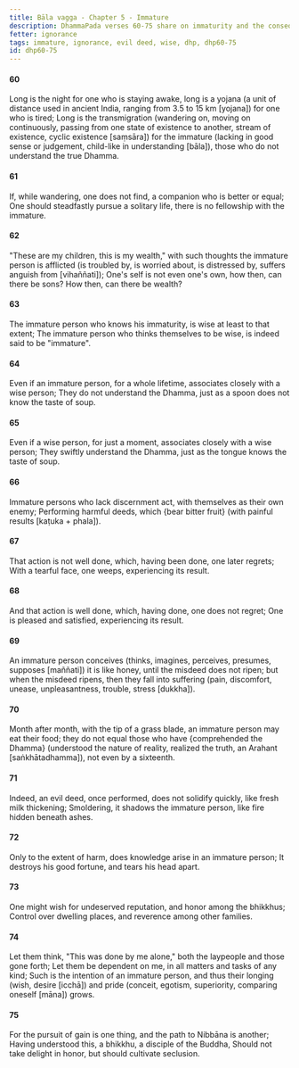 ```yaml
---
title: Bāla vagga - Chapter 5 - Immature
description: DhammaPada verses 60-75 share on immaturity and the consequences of ignorance. The immature person is likened to a child who does not understand the true Dhamma.
fetter: ignorance
tags: immature, ignorance, evil deed, wise, dhp, dhp60-75
id: dhp60-75
---
```


#### 60

Long is the night for one who is staying awake,
long is a yojana (a unit of distance used in ancient India, ranging from 3.5 to 15 km [yojana]) for one who is tired;
Long is the transmigration (wandering on, moving on continuously, passing from one state of existence to another, stream of existence, cyclic existence [saṃsāra]) for the immature (lacking in good sense or judgement, child-like in understanding [bāla]),
those who do not understand the true Dhamma.

#### 61

If, while wandering, one does not find,
a companion who is better or equal;
One should steadfastly pursue a solitary life,
there is no fellowship with the immature.

#### 62

"These are my children, this is my wealth,"
with such thoughts the immature person is afflicted (is troubled by, is worried about, is distressed by, suffers anguish from [vihaññati]);
One's self is not even one's own,
how then, can there be sons? How then, can there be wealth?

#### 63

The immature person who knows his immaturity,
is wise at least to that extent;
The immature person who thinks themselves to be wise,
is indeed said to be "immature".

#### 64

Even if an immature person, for a whole lifetime,
associates closely with a wise person;
They do not understand the Dhamma,
just as a spoon does not know the taste of soup.

#### 65

Even if a wise person, for just a moment,
associates closely with a wise person;
They swiftly understand the Dhamma,
just as the tongue knows the taste of soup.

#### 66

Immature persons who lack discernment act,
with themselves as their own enemy;
Performing harmful deeds,
which \{bear bitter fruit} (with painful results [kaṭuka + phala]).

#### 67

That action is not well done,
which, having been done, one later regrets;
With a tearful face, one weeps,
experiencing its result.

#### 68

And that action is well done,
which, having done, one does not regret;
One is pleased and satisfied,
experiencing its result.

#### 69

An immature person conceives (thinks, imagines, perceives, presumes, supposes [maññati]) it is like honey,
until the misdeed does not ripen;
but when the misdeed ripens,
then they fall into suffering (pain, discomfort, unease, unpleasantness, trouble, stress [dukkha]).

#### 70

Month after month, with the tip of a grass blade,
an immature person may eat their food;
they do not equal those who have \{comprehended the Dhamma} (understood the nature of reality, realized the truth, an Arahant [saṅkhātadhamma]),
not even by a sixteenth.

#### 71

Indeed, an evil deed, once performed,
does not solidify quickly, like fresh milk thickening;
Smoldering, it shadows the immature person,
like fire hidden beneath ashes.

#### 72

Only to the extent of harm,
does knowledge arise in an immature person;
It destroys his good fortune,
and tears his head apart.

#### 73

One might wish for undeserved reputation,
and honor among the bhikkhus;
Control over dwelling places,
and reverence among other families.

#### 74

Let them think, "This was done by me alone,"
both the laypeople and those gone forth;
Let them be dependent on me,
in all matters and tasks of any kind;
Such is the intention of an immature person,
and thus their longing (wish, desire [icchā]) and pride (conceit, egotism, superiority, comparing oneself [māna]) grows.

#### 75

For the pursuit of gain is one thing,
and the path to Nibbāna is another;
Having understood this,
a bhikkhu, a disciple of the Buddha,
Should not take delight in honor,
but should cultivate seclusion.
